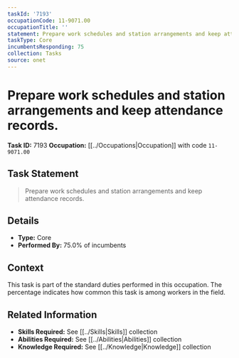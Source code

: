 ```yaml
---
taskId: '7193'
occupationCode: 11-9071.00
occupationTitle: ''
statement: Prepare work schedules and station arrangements and keep attendance records.
taskType: Core
incumbentsResponding: 75
collection: Tasks
source: onet
---
```

# Prepare work schedules and station arrangements and keep attendance records.

**Task ID:** 7193
**Occupation:** [[../Occupations|Occupation]] with code `11-9071.00`

## Task Statement

> Prepare work schedules and station arrangements and keep attendance records.

## Details

- **Type:** Core
- **Performed By:** 75.0% of incumbents

## Context

This task is part of the standard duties performed in this occupation. The percentage indicates how common this task is among workers in the field.

## Related Information

- **Skills Required:** See [[../Skills|Skills]] collection
- **Abilities Required:** See [[../Abilities|Abilities]] collection
- **Knowledge Required:** See [[../Knowledge|Knowledge]] collection

